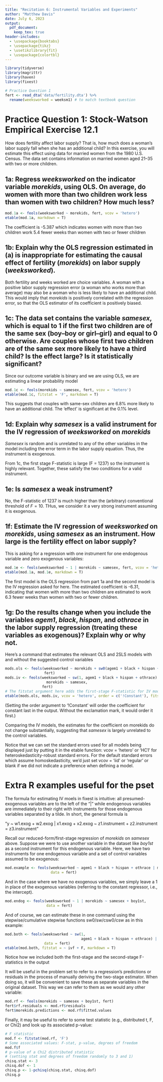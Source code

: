 ```yaml
---
title: "Recitation 6: Instrumental Variables and Experiments"
author: "Matthew Davis"
date: July 6, 2023
output:
  pdf_document:
    keep_tex: true
header-includes:
  - \usepackage{booktabs}
  - \usepackage{tikz}
  - \usetikzlibrary{fit}
  - \usepackage{colortbl}
---
```


```r
library(tidyverse)
library(magrittr)
library(haven)
library(fixest)
```

```r
# Practice Question 1
fert <- read_dta('data/fertility.dta') %>%
  rename(weeksworked = weeksm1) # to match textbook question
```

# Practice Question 1: Stock-Watson Empirical Exercise 12.1

How does fertility affect labor supply? That is, how much does a woman's labor supply fall when she has an additional child? In this exercise, you will estimate this effect using data for married women from the 1980 U.S. Census. The data set contains information on married women aged 21--35 with two or more children.

## 1a: Regress *weeksworked* on the indicator variable *morekids*, using OLS. On average, do women with more than two children work less than women with two children? How much less?

```r
mod.1a <- feols(weeksworked ~ morekids, fert, vcov = 'hetero')
etable(mod.1a, markdown = T)
```

The coefficient is -5.387 which indicates women with more than two children work 5.4 fewer weeks than women with two or fewer children

## 1b: Explain why the OLS regression estimated in (a) is inappropriate for estimating the causal effect of fertility (*morekids*) on labor supply (*weeksworked*).

Both fertility and weeks worked are choice variables. A woman with a positive labor supply regression error (a woman who works more than average) may also be a woman who is less likely to have an additional child. This would imply that *morekids* is positively correlated with the regression error, so that the OLS estimator of its coefficient is positively biased.

## 1c: The data set contains the variable *samesex*, which is equal to 1 if the first two children are of the same sex (boy--boy or girl--girl) and equal to 0 otherwise. Are couples whose first two children are of the same sex more likely to have a third child? Is the effect large? Is it statistically significant?

Since our outcome variable is binary and we are using OLS, we are estimating a linear probability model

```r
mod.1c <- feols(morekids ~ samesex, fert, vcov = 'hetero')
etable(mod.1c, fitstat = 'F', markdown = T)
```
This suggests that couples with same-sex children are 6.8% more likely to have an additional child. The 'effect' is significant at the 0.1% level.

## 1d: Explain why *samesex* is a valid instrument for the IV regression of *weeksworked* on *morekids*

*Samesex* is random and is unrelated to any of the other variables in the model including the error term in the labor supply equation. Thus, the instrument is exogenous.

From 1c, the first stage F-statistic is large (F = 1237) so the instrument is highly relevant. Together, these satisfy the two conditions for a valid instrument.

## 1e: Is *samesex* a weak instrument?

No, the F-statistic of 1237 is much higher than the (arbitrary) conventional threshold of $F=10$. THus, we consider it a very strong instrument assuming it is exogenous.

## 1f: Estimate the IV regression of *weeksworked* on *morekids*, using *samesex* as an instrument. How large is the fertility effect on labor supply?

This is asking for a regression with one instrument for one endogenous variable and zero exogenous variables:

```r
mod.1e <- feols(weeksworked ~ 1 | morekids ~ samesex, fert, vcov = 'hetero')
etable(mod.1a, mod.1e, markdown = T)
```
The first model is the OLS regression from part 1a and the second model is the IV regression asked for here. The estimated coefficient is -6.31, indicating that women with more than two children are estimated to work 6.3 fewer weeks than women with two or fewer children.

## 1g: Do the results change when you include the variables *agem1*, *black*, *hispan*, and *othrace* in the labor supply regression (treating these variables as exogenous)? Explain why or why not.

Here's a command that estimates the relevant OLS and 2SLS models with and without the suggested control variables

```r
mods.ols <- feols(weeksworked ~ morekids + sw0(agem1 + black + hispan + othrace),
                  fert)
mods.iv <- feols(weeksworked ~ sw(1, agem1 + black + hispan + othrace) |
                   morekids ~ samesex,
                 fert)
# The fitstat argument here adds the first-stage F-statistic for IV models
etable(mods.ols, mods.iv, vcov = 'hetero', order = c('!Constant'), fitstat = 'ivf', markdown = T)
```

(Setting the order argument to '!Constant' will order the coefficient for constant last in the output. Without the exclamation mark, it would order it first.)

Comparing the IV models, the estimates for the coefficient on morekids do not change substantially, suggesting that *samesex* is largely unrelated to the control variables.

Notice that we can set the standard errors used for all models being displayed just by putting it in the etable function: vcov = 'hetero' or 'HC1' for heteroskedasticity-robust standard errors. For the default standard errors which assume homoskedasticity, we'd just set vcov = 'iid' or 'regular' or blank if we did not indicate a preference when defining a model.

# Extra R examples useful for the pset

The formula for estimating IV moels in fixest is intuitive: all presumed-exogenous variables are to the left of the "|" while endogenous variables are immediately to their right with instruments for those endogenous variables separated by a tilde. In short, the general formula is

"y ~ w1.exog + w2.exog | x1.exog + x2.exog ~ z1.instrument + z2.instrument = z3.instrument"

Recall our reduced-form/first-stage regression of *morekids* on *samesex* above. Suppose we were to use another variable in the dataset like *boy1st* as a second instrument for this endogenous variable. Here, we have two instruments for one endogenous variable and a set of control variables assumed to be exogenous:

```r
mod.example <- feols(weeksworked ~ agem1 + black + hispan + othrace | morekids ~ samesex + boy1st,
                     data = fert)
```

And in the case where we have no exogenous variables, we simply leave a 1 in place of the exogenous variables (referring to the constant regressor, i.e., the intercept).

```r
mod.endog <- feols(weeksworked ~ 1 | morekids ~ samesex + boy1st,
                   data = fert)
```

And of course, we can estimate these in one command using the stepwise/cumulative stepwise functions sw0/sw/csw0/csw as in this example:

```r
mod.both <- feols(weeksworked ~ sw(1,
                                   agem1 + black + hispan + othrace) | morekids ~ samesex + boy1st,
                  data = fert)
etable(mod.both, fitstat = ~ ivf + F, markdown = T)
```
Notice how we included both the first-stage and the second-stage F-statistics in the output

It will be useful in the problem set to refer to a regression's predictions or residuals in the process of manually deriving the two-stage estimator. When doing so, it will be convenient to save these as separate variables in the original dataset. This way we can refer to them as we would any other variable:

```r
mod.rf <- feols(morekids ~ samesex + boy1st, fert)
fert$rf.residuals <- mod.rf$residuals
fert$morekids.predictions <- mod.rf$fitted.values
```

Finally, it may be useful to refer to some test statistic (e.g., distributed t, F, or Chi2) and look up its associated p-value:

```r
# F statistic
mod.f <- fitstat(mod.rf, 'F')
# Some associated values: F-stat, p-value, degrees of freedom
mod.f$f
# p-value of a Chi2 distributed statistic
# (setting stat and degrees of freedom randomly to 3 and 1)
chisq.stat <- 3
chisq.dof <- 1
chisq.p <- 1-pchisq(chisq.stat, chisq.dof)
chisq.p
```


